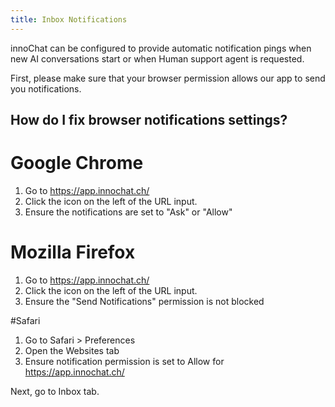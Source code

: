 ```yaml
---
title: Inbox Notifications
---
```


innoChat can be configured to provide automatic notification pings when new AI conversations start or when Human support agent is requested.

First, please make sure that your browser permission allows our app to send you notifications.

## How do I fix browser notifications settings?

# Google Chrome

1. Go to https://app.innochat.ch/
1. Click the icon on the left of the URL input.
1. Ensure the notifications are set to "Ask" or "Allow"


# Mozilla Firefox

1. Go to https://app.innochat.ch/
1. Click the icon on the left of the URL input.
1. Ensure the "Send Notifications" permission is not blocked

#Safari

1. Go to Safari > Preferences
1. Open the Websites tab
1. Ensure notification permission is set to Allow for https://app.innochat.ch/

Next, go to Inbox tab. 
